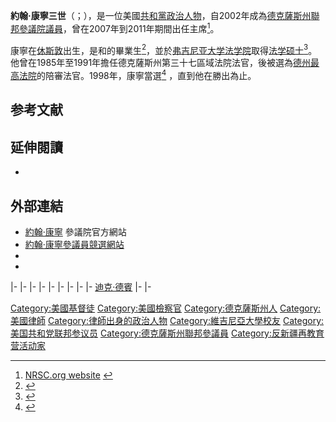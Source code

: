 {{noteTA
|G1=USState
|G2=Country
|1=zh-hans:科宁;zh-hant:康寧;
|2=zh-cn:乔治;zh-hk:佐治;zh-tw:喬治;
}}
{{Expand|time=2015-08-08T04:25:27+00:00}}
{{请求翻译|time=2015-08-08T04:25:27+00:00}}
{{Infobox officeholder
|name         = 約翰·康寧<br>John Cornyn
|image        = John Cornyn.jpg
|office       = [[美国参议院政党领袖|參議院少數黨黨鞭]]
|leader       = [[米奇·麥康諾|米奇·麥康諾]]
|term_start   = 2021年1月20日
|term_end     = 
|predecessor  = [[迪克·德賓|迪克·德賓]]
|successor    = 
|office1       = [[美国参议院政党领袖|參議院多數黨黨鞭]]
|leader1       = [[米奇·麥康諾|米奇·麥康諾]]
|term_start1   = 2015年1月3日
|term_end1     = 2019年1月3日
|predecessor1  = [[迪克·德賓|迪克·德賓]]
|successor1    = [[約翰·圖恩|約翰·圖恩]]
|jr/sr2       = 聯邦參議員
|state2       = [[德克薩斯州|德克薩斯州]]
|alongside2   = [[泰德·克鲁斯|泰德·克鲁斯]]
|term_start2  = 2002年12月1日
|term_end2    =
|predecessor2 = {{le|菲爾·格拉姆|Phil Gramm}}
|successor2   =
|office3      = [[美国参议院政党领袖|參議院少數黨黨鞭]]
|leader3      = 米奇·麥康諾
|term_start3  = 2013年1月3日
|term_end3    = 2015年1月3日
|predecessor3 = [[瓊·凱爾|瓊·凱爾]]
|successor3   = [[迪克·德賓|迪克·德賓]]
|office4      = 第49任{{le|德克薩斯州總檢察長|Texas Attorney General}}
|governor4    = [[喬治·獲嘉·布殊|喬治·W·布殊]]<br>[[里克·佩里|里克·佩里]]
|term_start4  = 1999年1月13日
|term_end4    = 2002年12月1日
|predecessor4 = {{le|丹·莫拉萊斯|Dan Morales}}
|successor4   = [[格雷格·阿伯特_(政治人物)|格雷格·阿伯特]]
|office5      = [[德克薩斯州最高法院|德州最高法院]]{{le|德克薩斯州最高法院歷史成員|History of membership of the Texas Supreme Court|陪審法官}}
|governor5    = {{le|安·理查茲|Ann Richards}}<br>喬治·W·布殊
|term_start5  = 1991年1月2日
|term_end5    = 1997年10月18日
|preceded5    = 富蘭克林·斯皮爾斯
|succeeded5   = 德博拉·漢金森
|party        = [[共和黨_(美國)|共和黨]]
|birth_name   = 約翰·康寧三世<br>John Cornyn III
|birth_date   = {{birth date and age|1952|2|2}}
|birth_place  = {{US}}[[德克薩斯州|德克薩斯州]][[哈里斯郡_(德克薩斯州)|哈里斯郡]][[休斯敦|休斯敦]]
|death_date   =
|death_place  =
|spouse       = 桑迪·康寧（Sandy Cornyn）
|children     = 2
|alma_mater   = {{le|三一大學 (德克薩斯州)|Trinity University (Texas)|三一大學}}<small>（[[文學士|BA]]）</small><br>{{le|聖瑪麗大學法學院|St. Mary's University School of Law|聖瑪麗大學}}<small>（[[法律博士|JD]]）</small><br>[[弗吉尼亚大学法学院|弗吉尼亚大学]] <small>（[[法学硕士|LLM]]）</small>
|religion     = {{le|基督的教會|Churches of Christ}}
|website      = {{URL|http://www.cornyn.senate.gov|參議院網站}}
}}

'''約翰·康寧三世'''（{{lang-en|'''John Cornyn III'''}}；{{bd|1952年|2月2日}}），是一位美國[[共和黨_(美國)|共和黨]][[政治人物|政治人物]]，自2002年成為[[德克薩斯州|德克薩斯州]][[美國參議院|聯邦參議院議員]]，曾在2007年到2011年期間出任{{le|共和黨參議院全國委員會|National Republican Senatorial Committee}}主席<ref>[http://www.nrsc.org/news/Read.aspx?ID=1792 NRSC.org website] {{webarchive|url=https://web.archive.org/web/20081120050852/http://www.nrsc.org/news/Read.aspx?ID=1792 |date=2008-11-20 }}</ref>。

康寧在[[休斯敦|休斯敦]]出生，是{{le|三一大學 (德克薩斯州)|Trinity University (Texas)|三一大學}}和{{le|聖瑪麗大學法學院|St. Mary's University School of Law|聖瑪麗大學}}的畢業生<ref>{{cite web|title=U.S. Senator John Cornyn to Speak at Opening of Center for Terrorism Law as St. Mary's University School of Law|url=http://www.stmarytx.edu/news/index.php?section=archives&id=387|accessdate=September 19, 2007|archive-date=2012-05-15|archive-url=https://web.archive.org/web/20120515151604/http://www.stmarytx.edu/news/index.php?section=archives&id=387|dead-url=no}}</ref>，並於[[弗吉尼亚大学法学院|弗吉尼亚大学法学院]]取得[[法学硕士|法学硕士]]<ref>{{cite web|title=Alumni in the News, 2002|url=http://www.law.virginia.edu/home2002/html/alumni/alumninews_02.htm|accessdate=September 19, 2007|archive-url=https://web.archive.org/web/20060901221405/http://www.law.virginia.edu/home2002/html/alumni/alumninews_02.htm|archive-date=2006-09-01|dead-url=yes}}</ref>。他曾在1985年至1991年擔任德克薩斯州第三十七區域法院法官，後被選為[[德克薩斯州最高法院|德州最高法院]]的陪審法官。1998年，康寧當選{{le|德克薩斯州總檢察長|Texas Attorney General}}<ref>{{cite web |url=http://www.ourcampaigns.com/RaceDetail.html?RaceID=222670 |title=Ourcampaigns.com |publisher=Ourcampaigns.com |date= |accessdate=August 10, 2014 |archive-date=2015-09-24 |archive-url=https://web.archive.org/web/20150924143505/http://www.ourcampaigns.com/RaceDetail.html?RaceID=222670 |dead-url=no }}</ref> ，直到他在{{le|2002年德克薩斯州美國參議院議員選舉|United States Senate election in Texas, 2002|2002年州聯邦參議員選舉}}勝出為止。

==参考文献==
{{reflist}}

==延伸閱讀==
* {{CongLinks | congbio = c001056 | ballot = John_Cornyn | nndb = 212/000032116 | votesmart = 15375 | govtrack= 300027 | natjournal = 117 | opencong = 300027 | rollcall = 14833 | politifact = john-cornyn | legistorm = 27/Sen_John_Cornyn.html | fec = S2TX00106 | opensecrets = N00024852 | followthemoney = 115756 | ontheissues = Senate/John_Cornyn.htm | congress = john-cornyn/1692 | worldcat = lccn-no2002-111733 | cspan = 93131 | rose = | imdb = 1978354 | bloomberg = john-cornyn | nyt = c/john_cornyn | wsj = | washpo = gIQAy80L9O }}

==外部連結==
* [http://cornyn.senate.gov/ 約翰·康寧] {{Wayback|url=http://cornyn.senate.gov/ |date=20080905180819 }}參議院官方網站
* [http://www.johncornyn.com/ 約翰·康寧參議員競選網站] {{Wayback|url=http://www.johncornyn.com/ |date=20140613232746 }}
* {{Dmoz|Regional/North_America/United_States/Texas/Government/Federal/US_Senate/John_Cornyn_%5BR%5D}}
* {{C-SPAN|johncornyn}}

{{s-start}}
{{s-legal}}
{{s-bef|before={{le|丹·莫拉萊斯|Dan Morales}}}}
{{s-ttl|title={{le|德克薩斯州總檢察長|Texas Attorney General}}|years=1999年－2002年}}
{{s-aft|after=[[格雷格·阿伯特_(政治人物)|格雷格·阿伯特]]}}
|-
{{s-ppo}}
{{s-bef|before={{le|菲爾·格拉姆|Phil Gramm}}}}
{{s-ttl|title={{nowrap|[[美國參議員|美國參議員]]{{le|德克薩斯州美國參議院議員列表|List of United States Senators from Texas|德克薩斯州}}[[共和黨_(美國)|共和黨]]被提名人}}<br>（[[美國參議員類別|第2類]]）|years={{le|2002年德克薩斯州美國參議院議員選舉|United States Senate election in Texas, 2002|2002年}}、{{le|2008年德克薩斯州美國參議院議員選舉|United States Senate election in Texas, 2008|2008年}}、{{le|2014年德克薩斯州美國參議院議員選舉|United States Senate election in Texas, 2014|2014年}}、{{le|2020年德克薩斯州美國參議院議員選舉|United States Senate election in Texas, 2020|2020年}}}}
{{s-inc|recent}}
|-
{{s-bef|before=[[凱·貝利·哈奇森|凱·哈奇森]]}}
{{s-ttl|title={{le|美國參議院共和黨會議副主席|Republican Conference Vice-Chair of the United States Senate|參議院共和黨會議副主席}}|years=2007年－2009年}}
{{s-aft|after=[[約翰·圖恩|約翰·圖恩]]}}
|-
{{s-bef|before=[[約翰·恩賽因|約翰·恩賽因]]}}
{{s-ttl|title={{le|共和黨參議院全國委員會|National Republican Senatorial Committee}}主席|years=2009年－2013年}}
{{s-aft|after=[[傑里·莫蘭|傑里·莫蘭]]}}
|-
{{s-bef|before=[[瓊·凱爾|瓊·凱爾]]}}
{{s-ttl|title=[[參議院各黨領袖|參議院共和黨黨鞭]]|years=2013年－2019年}}
{{s-aft|after=[[約翰·圖恩|約翰·圖恩]]}}
|-
{{s-par|us-sen}}
{{s-bef|before={{le|菲爾·格拉姆|Phil Gramm}}}}
{{s-ttl|title={{le|德克薩斯州美國參議院議員列表|List of United States Senators from Texas|德克薩斯州第2類參議員}}|years=2002年－|alongside=[[凱·貝利·哈奇森|凱·貝利·哈奇森]]、[[泰德·克鲁斯|泰德·克鲁斯]]}}
{{s-inc}}
|-
{{s-bef|before=[[提姆·約翰遜|提姆·約翰遜]]}}
{{s-ttl|title={{le|美國參議院道德委員會|United States Senate Select Committee on Ethics|參議院道德委員會}}副主席|years=2007年–2009年}}
{{s-aft|after=[[強尼·艾薩克森|強尼·艾薩克森]]}}
|-
{{s-bef|before=[[瓊·凱爾|瓊·凱爾]]}}
{{s-ttl|title=[[參議院各黨領袖|參議院少數黨黨鞭]]|years=2013年－2015年}}
{{s-aft|after=[[迪克·德賓|迪克·德賓]]}}
|-
{{s-bef|before=約翰·康寧}}
{{s-ttl|title=[[參議院各黨領袖|參議院多數黨黨鞭]]|years=2015年－2019年}}
{{s-aft|after=[[約翰·圖恩|約翰·圖恩]]}}
|-
{{s-bef|before=}}[[迪克·德賓|迪克·德賓]]
{{s-ttl|title=[[參議院各黨領袖|參議院少數黨黨鞭]]|years=2021年－}}
{{s-inc}}
|-
{{s-bef|before=[[查克·葛雷斯利|查克·葛雷斯利]]}}
{{s-ttl|title={{le|國際麻醉品管制預備會議|International Narcotics Control Caucus|参议院禁毒党团}}主席|years=2019年-至今}}
{{s-inc}}
|-
{{s-prec|usa}}
{{s-bef|before=[[瑪麗亞·坎特威爾|瑪麗亞·坎特威爾]]}}
{{s-ttl|title=[[美國參議員資歷|美國參議員資歷]]|years=第17位}}
{{s-aft|after=[[麗莎·穆爾科斯基|麗莎·穆爾科斯基]]}}
{{s-end}}

{{Current U.S. Senators}}
{{Authority control}}
{{DEFAULTSORT:Cornyn, John}}

[[Category:美國基督徒|Category:美國基督徒]]
[[Category:美國檢察官|Category:美國檢察官]]
[[Category:德克薩斯州人|Category:德克薩斯州人]]
[[Category:美國律師|Category:美國律師]]
[[Category:律師出身的政治人物|Category:律師出身的政治人物]]
[[Category:維吉尼亞大學校友|Category:維吉尼亞大學校友]]
[[Category:美国共和党联邦参议员|Category:美国共和党联邦参议员]]
[[Category:德克薩斯州聯邦參議員|Category:德克薩斯州聯邦參議員]]
[[Category:反新疆再教育营活动家|Category:反新疆再教育营活动家]]